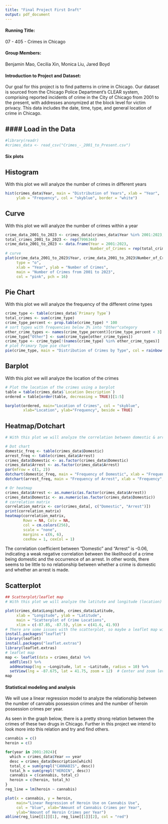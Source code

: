 ```yaml
---
title: "Final Project First Draft"
output: pdf_document
---
```

\maketitle

#### Running Title:
07 - 405 - Crimes in Chicago

#### Group Members:
Benjamin Mao, Cecilia Xin, Monica Liu, Jared Boyd

#### Introduction to Project and Dataset:
Our goal for this project is to find patterns in crime in Chicago. Our dataset
is sourced from the Chicago Police Department's CLEAR system, comprising 
reported incidents of crime in the City of Chicago from 2001 to the present, 
with addresses anonymized at the block level for victim privacy. This data
includes the date, time, type, and general location of crime in Chicago.

#### Load in the Data
---

```r
#library(readr)
#crimes_data <- read_csv("Crimes_-_2001_to_Present.csv")
```

#### Six plots
## Histogram
With this plot we will analyze the number of crimes in different years

```r
hist(crimes_data$Year, main = "Distribution of Years", xlab = "Year", 
     ylab = "Frequency", col = "skyblue", border = "white")
```

## Curve
With this plot we will analyze the number of crimes within a year

```r
crime_data_2001_to_2023 <- crimes_data[crimes_data$Year %in% 2001:2023, ]
total_crimes_2001_to_2023 <- rep(7996344)
crime_data_2001_to_2023 <- data.frame(Year = 2001:2023, 
                                      Number_of_Crimes = rep(total_crimes_2001_to_2023, 23))
# curve
plot(crime_data_2001_to_2023$Year, crime_data_2001_to_2023$Number_of_Crimes, 
     type = "o",  
     xlab = "Year", ylab = "Number of Crimes",
     main = "Number of Crimes from 2001 to 2023",
     col = "pink", pch = 16) 

```

## Pie Chart
With this plot we will analyze the frequency of the different crime types

```r
crime_type <- table(crimes_data$`Primary Type`)
total_crimes <- sum(crime_type)
crime_type_percent <- prop.table(crime_type) * 100
# sort types with frequencies below 3% into "Other"category 
other_crime_types <- names(crime_type_percent)[crime_type_percent < 3]
crime_type["Other"] <- sum(crime_type[other_crime_types])
crime_type <- crime_type[!(names(crime_type) %in% other_crime_types)]
# plot Primary Type pie chart
pie(crime_type, main = "Distribution of Crimes by Type", col = rainbow(length(crime_type)))
```

## Barplot
With this plot we will analyze the location of the crimes

```r
# Plot the location of the crimes using a barplot
table = table(crimes_data$`Location Description`)
ordered = table[order(table, decreasing = TRUE)][1:5]

barplot(ordered, main="Location of Crimes", col = "skyblue", 
        xlab="Location", ylab="Frequency", beside = TRUE)

```

## Heatmap/Dotchart

```r
# With this plot we will analyze the correlation between domestic & arrest

# Dot chart
domestic_freq <- table(crimes_data$Domestic)
arrest_freq <- table(crimes_data$Arrest)
crimes_data$Domestic <- as.factor(crimes_data$Domestic)
crimes_data$Arrest <- as.factor(crimes_data$Arrest)
par(mfrow = c(1, 2))  
dotchart(domestic_freq, main = "Frequency of Domestic", xlab = "Frequency", cex = 1.5)
dotchart(arrest_freq, main = "Frequency of Arrest", xlab = "Frequency", cex = 1)

# Or heatmap
crimes_data$Arrest <- as.numeric(as.factor(crimes_data$Arrest))
crimes_data$Domestic <- as.numeric(as.factor(crimes_data$Domestic))
# correlation matrix
correlation_matrix <- cor(crimes_data[, c("Domestic", "Arrest")])
print(correlation_matrix)
heatmap(correlation_matrix, 
        Rowv = NA, Colv = NA, 
        col = cm.colors(256), 
        scale = "none",
        margins = c(6, 6),
        cexRow = 1, cexCol = 1)
```
The correlation coefficient between "Domestic" and "Arrest" is -0.06, indicating a weak negative correlation between the likelihood of a crime being domestic and the occurrence of an arrest. In other words, there seems to be little to no relationship between whether a crime is domestic and whether an arrest is made.

## Scatterplot

```r
## Scatterplot/leaflet map
# With this plot we will analyze the latitute and longitude (location) of crimes

plot(crimes_data$Longitude, crimes_data$Latitude, 
     xlab = "Longitude", ylab = "Latitude",
     main = "Scatterplot of Crime Locations",
     xlim = c(-87.85, -87.5), ylim = c(41.6, 41.9))
# There are some issues with the scatterplot, so maybe a leaflet map will be better:
install.packages("leaflet")
library(leaflet)
install.packages("leaflet.extras")
library(leaflet.extras)
# leaflet map
map <- leaflet(data = crimes_data) %>%
  addTiles() %>%
  addHeatmap(lng = ~Longitude, lat = ~Latitude, radius = 10) %>%
  setView(lng = -87.675, lat = 41.75, zoom = 12)  # Center and zoom level for the map
map
```

#### Statistical modeling and analysis
We will use a linear regression model to analyze the relationship between 
the number of cannabis possession crimes and the number of heroin 
possession crimes per year.

As seen in the graph below, there is a pretty strong relation between
the crimes of these two drugs in Chicago. Further in this project we intend
to look more into this relation and try and find others.
```r
cannabis = c()
heroin = c()

for(year in 2001:2024){
  which = crimes_data$Year == year
  desc = crimes_data$Description[which]
  total_c = sum(grepl("CANNABIS", desc))
  total_h = sum(grepl("HEROIN", desc))
  cannabis = c(cannabis, total_c)
  heroin = c(heroin, total_h)
}
reg_line = lm(heroin ~ cannabis)

plot(x = cannabis, y = heroin, 
     main="Linear Regression of Heroin Use on Cannabis Use", 
     col = "blue", xlab="Amount of Cannabis Crimes per Year",
     ylab="Amount of Heroin Crimes per Year")
abline(reg_line[[1]][1], reg_line[[1]][2], col = "red")
```
